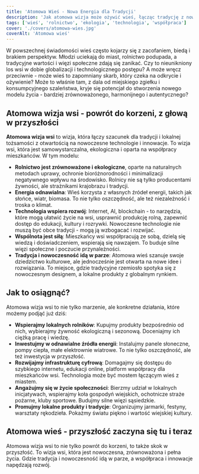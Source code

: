 ```yaml
---
title: 'Atomowa Wieś - Nowa Energia dla Tradycji'
description: 'Jak atomowa wizja może ożywić wieś, łącząc tradycję z nowoczesnością, tworząc zrównoważone i samowystarczalne społeczności?'
tags: ['wieś', 'rolnictwo', 'ekologia', 'technologia', 'współpraca']
cover: './covers/atomowa-wies.jpg'
coverAlt: 'Atomowa wieś'
---
```


W powszechnej świadomości wieś często kojarzy się z zacofaniem, biedą i brakiem perspektyw. Młodzi uciekają do miast, rolnictwo podupada, a tradycyjne wartości i więzi społeczne zdają się zanikać. Czy to nieunikniony los wsi w dobie globalizacji i technologicznego postępu? A może wręcz przeciwnie - może wieś to zapomniany skarb, który czeka na odkrycie i ożywienie? Może to właśnie tam, z dala od miejskiego zgiełku i konsumpcyjnego szaleństwa, kryje się potencjał do stworzenia nowego modelu życia - bardziej zrównoważonego, harmonijnego i autentycznego?

## Atomowa wizja wsi - powrót do korzeni, z głową w przyszłości

**Atomowa wizja wsi** to wizja, która łączy szacunek dla tradycji i lokalnej tożsamości z otwartością na nowoczesne technologie i innowacje. To wizja wsi, która jest samowystarczalna, ekologiczna i oparta na współpracy mieszkańców. W tym modelu:

- **Rolnictwo jest zrównoważone i ekologiczne**, oparte na naturalnych metodach uprawy, ochronie bioróżnorodności i minimalizacji negatywnego wpływu na środowisko. Rolnicy nie są tylko producentami żywności, ale strażnikami krajobrazu i tradycji.
- **Energia odnawialna**: Wieś korzysta z własnych źródeł energii, takich jak słońce, wiatr, biomasa. To nie tylko oszczędność, ale też niezależność i troska o klimat.
- **Technologia wspiera rozwój**: Internet, AI, blockchain - to narzędzia, które mogą ułatwić życie na wsi, usprawnić produkcję rolną, zapewnić dostęp do edukacji, kultury i rozrywki. Nowoczesne technologie nie muszą być obce tradycji - mogą ją wzbogacać i rozwijać.
- **Wspólnota jest siłą**: Mieszkańcy wsi współpracują ze sobą, dzielą się wiedzą i doświadczeniem, wspierają się nawzajem. To buduje silne więzi społeczne i poczucie przynależności.
- **Tradycja i nowoczesność idą w parze**: Atomowa wieś szanuje swoje dziedzictwo kulturowe, ale jednocześnie jest otwarta na nowe idee i rozwiązania. To miejsce, gdzie tradycyjne rzemiosło spotyka się z nowoczesnym designem, a lokalne produkty z globalnym rynkiem.

## Jak to osiągnąć?

Atomowa wizja wsi to nie tylko marzenie, ale konkretne działania, które możemy podjąć już dziś:

- **Wspierajmy lokalnych rolników**: Kupujmy produkty bezpośrednio od nich, wybierajmy żywność ekologiczną i sezonową. Doceniajmy ich ciężką pracę i wiedzę.
- **Inwestujmy w odnawialne źródła energii**: Instalujmy panele słoneczne, pompy ciepła, małe elektrownie wiatrowe. To nie tylko oszczędność, ale też inwestycja w przyszłość.
- **Rozwijajmy infrastrukturę cyfrową**: Domagajmy się dostępu do szybkiego internetu, edukacji online, platform współpracy dla mieszkańców wsi. Technologia może być mostem łączącym wieś z miastem.
- **Angażujmy się w życie społeczności**: Bierzmy udział w lokalnych inicjatywach, wspierajmy koła gospodyń wiejskich, ochotnicze straże pożarne, kluby sportowe. Budujmy silne więzi sąsiedzkie.
- **Promujmy lokalne produkty i tradycje**: Organizujmy jarmarki, festyny, warsztaty rękodzieła. Pokażmy światu piękno i wartość wiejskiej kultury.

## Atomowa wieś - przyszłość zaczyna się tu i teraz

Atomowa wizja wsi to nie tylko powrót do korzeni, to także skok w przyszłość. To wizja wsi, która jest nowoczesna, zrównoważona i pełna życia. Gdzie tradycja i nowoczesność idą w parze, a współpraca i innowacje napędzają rozwój.
